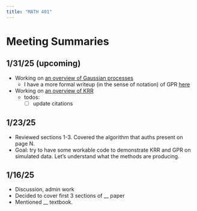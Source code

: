```yaml
---
title: "MATH 401"
---
```



# Meeting Summaries

## 1/31/25 (upcoming)

- Working on [an overview of Gaussian processes](/gaussian_processes/index.qmd)
  - I have a more formal writeup (in the sense of notation) of GPR [here](/gaussian_processes/v2.qmd)
- Working on [an overview of KRR](/krr/index.qmd)
    - todos:
        - [ ] update citations

## 1/23/25

- Reviewed sections 1-3. Covered the algorithm that auths present on page N.
- Goal: try to have some workable code to demonstrate KRR and GPR on simulated data. Let's understand what the methods are producing.

## 1/16/25

- Discussion, admin work
- Decided to cover first 3 sections of __ paper
- Mentioned __ textbook.


